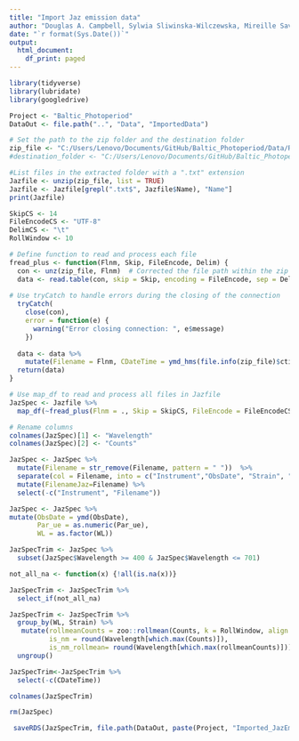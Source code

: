 ```yaml
---
title: "Import Jaz emission data"
author: "Douglas A. Campbell, Sylwia Sliwinska-Wilczewska, Mireille Savoie"
date: "`r format(Sys.Date())`"
output:
  html_document:
    df_print: paged
---
```


```r
library(tidyverse)
library(lubridate)
library(googledrive)
```

```r
Project <- "Baltic_Photoperiod"
DataOut <- file.path("..", "Data", "ImportedData")

# Set the path to the zip folder and the destination folder
zip_file <- "C:/Users/Lenovo/Documents/GitHub/Baltic_Photoperiod/Data/RawData/JazEm.zip"
#destination_folder <- "C:/Users/Lenovo/Documents/GitHub/Baltic_Photoperiod/Data/RawData"

#List files in the extracted folder with a ".txt" extension
Jazfile <- unzip(zip_file, list = TRUE)
Jazfile <- Jazfile[grepl(".txt$", Jazfile$Name), "Name"]
print(Jazfile)
```
```r
SkipCS <- 14
FileEncodeCS <- "UTF-8"
DelimCS <- "\t"
RollWindow <- 10

# Define function to read and process each file
fread_plus <- function(Flnm, Skip, FileEncode, Delim) {
  con <- unz(zip_file, Flnm)  # Corrected the file path within the zip archive
  data <- read.table(con, skip = Skip, encoding = FileEncode, sep = Delim, header = FALSE)
  
# Use tryCatch to handle errors during the closing of the connection
  tryCatch(
    close(con),
    error = function(e) {
      warning("Error closing connection: ", e$message)
    })
  
  data <- data %>%
    mutate(Filename = Flnm, CDateTime = ymd_hms(file.info(zip_file)$ctime)) 
  return(data)
}

# Use map_df to read and process all files in Jazfile
JazSpec <- Jazfile %>%
  map_df(~fread_plus(Flnm = ., Skip = SkipCS, FileEncode = FileEncodeCS, Delim = DelimCS))

# Rename columns
colnames(JazSpec)[1] <- "Wavelength"
colnames(JazSpec)[2] <- "Counts"
```

```r
JazSpec <- JazSpec %>% 
  mutate(Filename = str_remove(Filename, pattern = " "))  %>% 
  separate(col = Filename, into = c("Instrument","ObsDate", "Strain", "Par_ue", "WL"), sep = "([\\/\\/\\_\\_\\_\\_\\_\\_\\.])", remove = FALSE) %>% 
  mutate(FilenameJaz=Filename) %>% 
  select(-c("Instrument", "Filename"))

JazSpec <- JazSpec %>% 
mutate(ObsDate = ymd(ObsDate),
       Par_ue = as.numeric(Par_ue),
       WL = as.factor(WL))
```

```r
JazSpecTrim <- JazSpec %>% 
  subset(JazSpec$Wavelength >= 400 & JazSpec$Wavelength <= 701)
```

```r
not_all_na <- function(x) {!all(is.na(x))}

JazSpecTrim <- JazSpecTrim %>%
  select_if(not_all_na)
```

```r
JazSpecTrim <- JazSpecTrim %>% 
  group_by(WL, Strain) %>%
   mutate(rollmeanCounts = zoo::rollmean(Counts, k = RollWindow, align = "left", fill = NA),
          is_nm = round(Wavelength[which.max(Counts)]),
          is_nm_rollmean= round(Wavelength[which.max(rollmeanCounts)])) %>% 
  ungroup()
```

```r
JazSpecTrim<-JazSpecTrim %>% 
  select(-c(CDateTime))

colnames(JazSpecTrim)
```
```r
rm(JazSpec)
```

```r
 saveRDS(JazSpecTrim, file.path(DataOut, paste(Project, "Imported_JazEm.Rds", sep = "_"), fsep = .Platform$file.sep))
```


